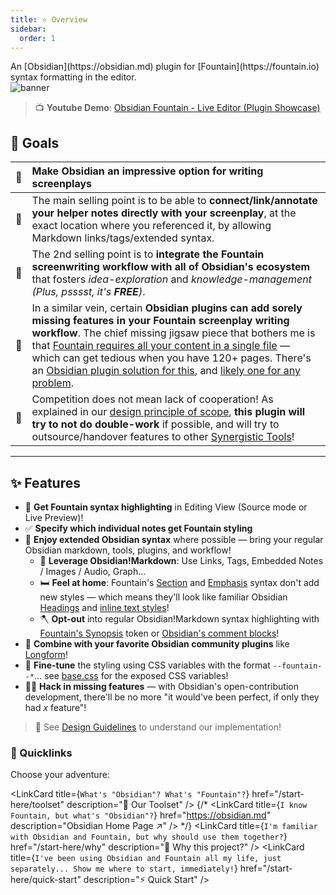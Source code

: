 ```yaml
---
title: ⭐ Overview
sidebar:
  order: 1
---
```



<Aside title="Description">
	An [Obsidian](https://obsidian.md) plugin for [Fountain](https://fountain.io)
	syntax formatting in the editor.
</Aside>

<Image alt="banner" src={BannerImg} />

> 📺 **Youtube Demo**: [Obsidian Fountain - Live Editor (Plugin Showcase)](https://youtu.be/GORryaw32sI)

## 🎯 Goals

| 📍  | Make Obsidian an impressive option for writing screenplays                                                                                                                                                                                                                                                                                                                                                                                                                              |
| --- | :-------------------------------------------------------------------------------------------------------------------------------------------------------------------------------------------------------------------------------------------------------------------------------------------------------------------------------------------------------------------------------------------------------------------------------------------------------------------------------------- |
| 🔗  | The main selling point is to be able to **connect/link/annotate your helper notes directly with your screenplay**, at the exact location where you referenced it, by allowing Markdown links/tags/extended syntax.                                                                                                                                                                                                                                                                      |
| 🤞  | The 2nd selling point is to **integrate the Fountain screenwriting workflow with all of Obsidian's ecosystem** that fosters _idea-exploration_ and _knowledge-management_ _(Plus, psssst, it's **FREE**)_.                                                                                                                                                                                                                                                                              |
| 🧩  | In a similar vein, certain **Obsidian plugins can add sorely missing features in your Fountain screenplay writing workflow**. The chief missing jigsaw piece that bothers me is that [Fountain requires all your content in a single file](https://github.com/chuangcaleb/ffluent#purpose) — which can get tedious when you have 120+ pages. There's an [Obsidian plugin solution for this](https://github.com/kevboh/longform), and [likely one for any problem](#-synergistic-tools). |
| 🔎  | Competition does not mean lack of cooperation! As explained in our [design principle of scope](/resources/design-guidelines#-scoped), **this plugin will try to not do double-work** if possible, and will try to outsource/handover features to other [Synergistic Tools](/resources/synergistic-tools)!                                                                                                                                                                               |

---

## ✨ Features

- 🎨 **Get Fountain syntax highlighting** in Editing View (Source mode or Live Preview)!
- ✅ **Specify which individual notes get Fountain styling**
- 🛁 **Enjoy extended Obsidian syntax** where possible — bring your regular Obsidian markdown, tools, plugins, and workflow!
  - 🧰 **Leverage Obsidian!Markdown**: Use Links, Tags, Embedded Notes / Images / Audio, Graph...
  - 🛏️ **Feel at home**: Fountain's [Section](https://fountain.io/syntax/#sections-synopses) and [Emphasis](https://fountain.io/syntax/#emphasis) syntax don't add new styles — which means they'll look like familiar Obsidian [Headings](https://help.obsidian.md/Editing+and+formatting/Basic+formatting+syntax#Headings) and [inline text styles](https://help.obsidian.md/Editing+and+formatting/Basic+formatting+syntax#Styling+text)!
  - 🪓 **Opt-out** into regular Obsidian!Markdown syntax highlighting with [Fountain's Synopsis](https://fountain.io/syntax/#sections-synopses) token or [Obsidian's comment blocks](https://help.obsidian.md/syntax#Comments)!
- 🤝 **Combine with your favorite Obsidian community plugins** like [Longform](https://github.com/kevboh/longform)!
- 🔧 **Fine-tune** the styling using CSS variables with the format `--fountain--*`... see [base.css](src/styles/base.css) for the exposed CSS variables!
- 🧑‍💻 **Hack in missing features** — with Obsidian's open-contribution development, there'll be no more "it would've been perfect, if only they had _x_ feature"!

> 📖 See [Design Guidelines](/resources/design-guidelines) to understand our implementation!

### 🔗 Quicklinks

Choose your adventure:

<LinkCard
	title={`What's "Obsidian"? What's "Fountain"?`}
	href="/start-here/toolset"
	description="🧰 Our Toolset"
/>
{/* <LinkCard
	title={`I know Fountain, but what's "Obsidian"?`}
	href="https://obsidian.md"
	description="Obsidian Home Page ↗"
/> */}
<LinkCard
	title={`I'm familiar with Obsidian and Fountain, but why should use them together?`}
	href="/start-here/why"
	description="🎯 Why this project?"
/>
<LinkCard
	title={`I've been using Obsidian and Fountain all my life, just separately... Show me where to start, immediately!`}
	href="/start-here/quick-start"
	description="⚡ Quick Start"
/>
